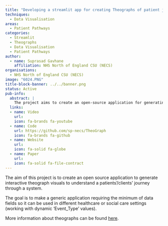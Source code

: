 ```yaml
---
title: "Developing a streamlit app for creating Theographs of patient journeys"
techniques:
  - Data Visualisation
areas:
  - Patient Pathways
categories:
  - Streamlit
  - Theographs
  - Data Visualisation
  - Patient Pathways
author:
  - name: Suprasad Gavhane
    affiliation: NHS North of England CSU (NECS)
organisations:
  - NHS North of England CSU (NECS)
image: "6024.PNG"
title-block-banner: ../../banner.png
status: Active
pub-info:
  abstract: |
    The project aims to create an open-source application for generating interactive theograph visuals to understand patient/client journeys. It will be a generic tool requiring minimal data fields, usable in various healthcare or social care settings.
  links:
  - name: Video
    url:
    icon: fa-brands fa-youtube
  - name: Code
    url: https://github.com/sp-necs/TheoGraph
    icon: fa-brands fa-github
  - name: Website
    url:
    icon: fa-solid fa-globe
  - name: Paper
    url:
    icon: fa-solid fa-file-contract
---
```


The aim of this project is to create an open source application to generate interactive theograph visuals to understand a patients'/clients' journey through a system.

The goal is to make a generic application requiring the minimum of data fields so it can be used in different healthcare or social care settings (working with dynamic 'Event_Type' values).

More information about theographs can be found [here](https://www.nuffieldtrust.org.uk/resource/a-10-year-story-visualising-patient-journeys).
